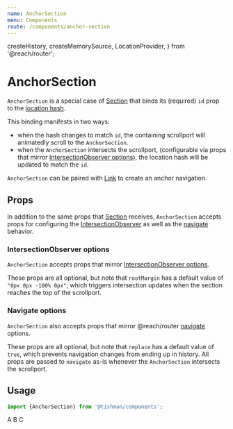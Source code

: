 ```yaml
---
name: AnchorSection
menu: Components
route: /components/anchor-section
---
```


  createHistory,
  createMemorySource,
  LocationProvider,
} from '@reach/router';

# AnchorSection

`AnchorSection` is a special case of [Section] that binds its (required)
`id` prop to the [location hash].

This binding manifests in two ways:

- when the hash changes to match `id`, the containing scrollport
  will animatedly scroll to the `AnchorSection`.
- when the `AnchorSection` intersects the scrollport,
  (configurable via props that mirror [IntersectionObserver options]),
  the location hash will be updated to match the `id`.

`AnchorSection` can be paired with [Link] to create an anchor navigation.

## Props

<Props of={AnchorSection} />

In addition to the same props that [Section] receives, `AnchorSection`
accepts props for configuring the [IntersectionObserver] as well as
the [navigate] behavior.

### IntersectionObserver options

`AnchorSection` accepts props that mirror [IntersectionObserver options].

These props are all optional, but note that `rootMargin` has a default
value of `"0px 0px -100% 0px"`, which triggers intersection updates
when the section reaches the top of the scrollport.

### Navigate options

`AnchorSection` also accepts props that mirror @reach/router [navigate] options.

These props are all optional, but note that `replace` has a default
value of `true`, which prevents navigation changes from ending up in history.
All props are passed to `navigate` as-is whenever the `AnchorSection`
intersects the scrollport.

## Usage

```typescript
import {AnchorSection} from '@tishman/components';
```

<Playground>
  <Box sx={{position: 'relative', overflowY: 'scroll', height: '61.8vw'}}>
    <Flex
      as="nav"
      bg="white"
      sx={{p: 3, justifyContent: 'space-around', top: 0, position: 'sticky'}}
    >
      <Link variant="nav" to="#a" children="Section A" />
      <Link variant="nav" to="#b" children="Section B" />
      <Link variant="nav" to="#c" children="Section C" />
    </Flex>
    <AnchorSection id="a" theme="Rock Center Cream" sx={{height: '61.8vw'}}>
      <Text>A</Text>
    </AnchorSection>
    <AnchorSection id="b" theme="Rock Center Black" sx={{height: '61.8vw'}}>
      <Text>B</Text>
    </AnchorSection>
    <AnchorSection id="c" theme="Rock Center Navy" sx={{height: '61.8vw'}}>
      <Text>C</Text>
    </AnchorSection>
  </Box>
</Playground>

[section]: /components/section
[link]: /components/link
[location hash]: https://developer.mozilla.org/en-US/docs/Web/API/Location/hash
[intersectionobserver]: https://developer.mozilla.org/en-US/docs/Web/API/Intersection_Observer_API
[intersectionobserver options]: https://developer.mozilla.org/en-US/docs/Web/API/Intersection_Observer_API#Intersection_observer_options
[navigate]: https://reach.tech/router/api/navigate
